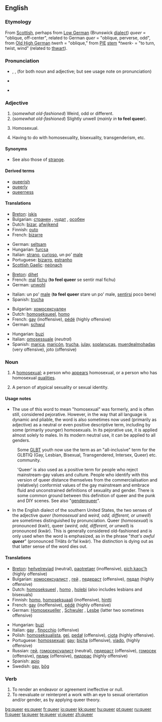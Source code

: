 ==English==
{{wikipedia}}

===Etymology===
From [[Scottish]], perhaps from [[Low German]] (Brunswick [[dialect]]) ''queer'' = "oblique, off-center", related to German ''quer'' = "oblique, perverse, odd", from [[Old High German]] ''twerh'' = "oblique," from [[PIE]] [[stem]] *''twerk-'' = "to turn, twist, wind" (related to [[thwart]]).

===Pronunciation===
* {{enPR|kwîr}}, {{IPA|/kwir/}}, {{SAMPA|/kwir/}} (for both noun and adjective; but see usage note on pronunciation)
* {{audio|en-us-queer.ogg|Audio (US)}}

* {{rhymes|ɪə(r)}}

===Adjective===
{{en-adj|er}}

# (''somewhat old-fashioned'') Weird, odd or different.
# (''somewhat old-fashioned'') Slightly unwell (''mainly in'' '''to feel queer''').
# {{slang}} Homosexual.
# {{slang}} Having to do with homosexuality, bisexuality, transgenderism, etc.

====Synonyms====
* See also those of [[strange]].

====Derived terms====
* [[queerish]]
* [[queerly]]
* [[queerness]]

====Translations====
{{trans-top|weird, odd, different}}
* [[Breton]]: [[iskis]]
* Bulgarian: [[странен]] {{m}}, [[чудат]] {{m}}, [[особен]] {{m}}
* Dutch: [[bizar]], [[afwijkend]]
* Finnish: [[outo]]
* French: [[bizarre]]
{{trans-mid}}
* German: [[seltsam]]
* Hungarian: [[furcsa]]
* Italian: [[strano]], [[curioso]], un po' [[male]]
* Portuguese: [[bizarro]], [[estranho]]
* [[Scottish Gaelic]]: [[neònach]]
{{trans-bottom}}

{{trans-top|slightly unwell}}
* [[Breton]]: [[dihet]]
* French: [[mal]] [[fichu]] ('''to feel queer''' se sentir mal fichu)
* German: [[unwohl]]
{{trans-mid}}
* Italian: un po' [[male]] ('''to feel queer''' stare un po' male, [[sentirsi]] poco bene)
* Spanish: [[trucha]]
{{trans-bottom}}

{{trans-top|homosexual}}
* Bulgarian: [[хомосексуален]] {{m}}
* Dutch: [[homoseksueel]], [[homo]]
* French: [[gay]] (inoffensive), [[pédé]] (highly offensive)
* German: [[schwul]]
{{trans-mid}}
* Hungarian: [[buzi]]
* Italian: [[omosessuale]] (''neutral'')
* Spanish: [[marica]], [[maricón]], [[trucha]], [[julay]], [[soplanucas]], [[muerdealmohadas]] (very offensive), joto {{m}} (offensive)
{{trans-bottom}}

{{trans-top|having to do with homosexuality, etc.}}
{{trans-mid}}
{{trans-bottom}}

===Noun===
{{en-noun}}

# {{context|Derogatory, slang}} A [[homosexual]]; a person who [[appear|appears]] homosexual, or a person who has homosexual [[quality|qualities]].
# {{context|slang}} A person of atypical sexuality or sexual identity.

====Usage notes====
* The use of this word to mean "homosexual" was formerly, and is often still, considered pejorative.  However, in the way that all language is dynamic and pliable, the word is also sometimes now used (primarily as adjective) as a neutral or even positive descriptive term, including by some (primarily younger) homosexuals. In its pejorative use, it is applied almost solely to males. In its modern neutral use, it can be applied to all genders.

: Some [[GLBT]] youth now use the term as an "all-inclusive" term for the GLBTIQ (Gay, Lesbian, Bisexual, Transgendered, Intersex, Queer) etc. community.

: 'Queer' is also used as a positive term for people who reject mainstream-gay values and culture.  People who identify with this version of queer distance themselves from the commercialisation and (relatively) conformist values of the gay mainstream and embrace fluid and unconstrained definitions of sexuality and gender.  There is some common ground between this definition of queer and the punk and DIY scenes. See also "[[genderqueer]]".

* In the English dialect of the southern United States, the two senses of the adjective ''queer'' (''homosexual'' and ''weird, odd, different, or unwell'') are sometimes distinguished by pronunciation.  Queer (''homosexual'') is pronounced (kwîr), queer (''weird, odd, different, or unwell'') is pronounced (kwär).  This is generally considered old-fashioned and is only used when the word is emphasized, as in the phrase "''that's awful '''queer'''''" (pronounced THăts ôr'fəl kwär).  The distinction is dying out as that latter sense of the word dies out.

====Translations====
{{trans-top}}
* [[Breton]]: [[heñvelreviad]] {{m}} (neutral), [[paotretaer]] {{m}} (inoffensive), [[pich kaoc'h]] {{m}} (highly offensive)
* Bulgarian: [[хомосексуалист]] {{m}}, [[гей]] {{m}}, [[педераст]] {{m}} (offensive), [[педал]] {{m}}  (highly offensive)
* Dutch: [[homoseksueel]] {{m}}, [[homo]] {{m}}, [[holebi]] (also includes lesbians and bisexuals)
* Finnish: [[homo]], [[homoseksuaali]] (inoffensive), [[hintti]]
* French: [[gay]] {{m}} (inoffensive), [[pédé]] {{m}} (highly offensive)
* German: [[Homosexueller]] {{m}}, [[Schwuler]] {{m}}, [[Lesbe]] {{f}} (latter two sometimes offensive)
{{trans-mid}}
* Hungarian: [[buzi]]
* Italian: [[gay]] {{m}}, [[finocchio]] {{m}} (offensive)
* Polish: [[homoseksualista]], [[gej]], [[pedał]] (offensive), [[ciota]] (highly offensive).
* Portuguese: [[homossexual]]; [[gay]]; [[bicha]] (offensive), [[viado]], (highly offensive)
* Russian: [[гей]], [[гомосексуалист]] (neutral), [[педераст]] (offensive), [[гомосек]] (offensive), [[педик]] (offensive), [[пидорас]] (highly offensive)
* Spanish: [[apio]] {{m}}
* Swedish: [[gay]], [[bög]]
{{trans-bottom}}

===Verb===
{{en-verb}}

# To render an endeavor or agreement ineffective or null.
# To reevaluate or reinterpret a work with an eye to sexual orientation and/or gender, as by applying queer theory.

[[bg:queer]]
[[es:queer]]
[[fr:queer]]
[[io:queer]]
[[kk:queer]]
[[hu:queer]]
[[pt:queer]]
[[ru:queer]]
[[fi:queer]]
[[ta:queer]]
[[te:queer]]
[[vi:queer]]
[[zh:queer]]